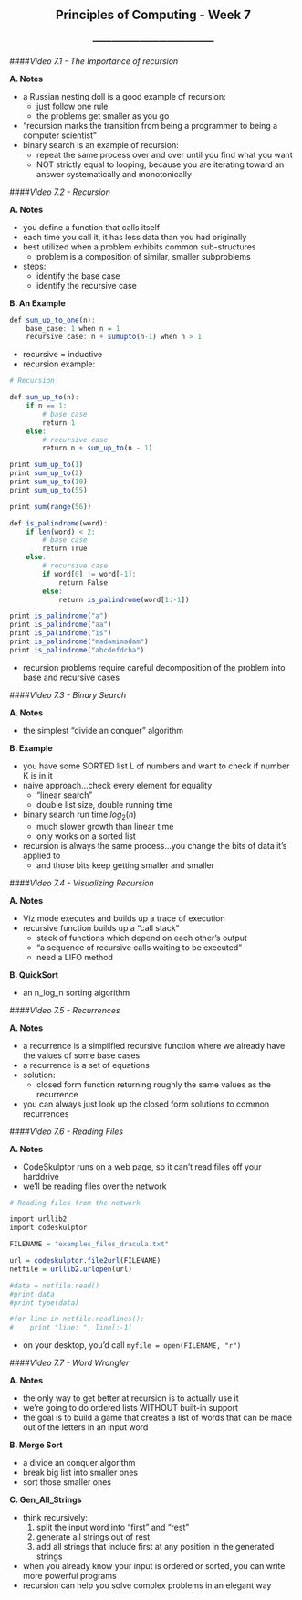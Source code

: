 <center> <h2>Principles of Computing - Week 7</h2> </center>
<center> <h3>---------------------------------------</h3> </center>

####*Video 7.1 - The Importance of recursion*

**A. Notes**

- a Russian nesting doll is a good example of recursion:
    - just follow one rule
    - the problems get smaller as you go
- "recursion marks the transition from being a programmer to being a computer scientist"
- binary search is an example of recursion:
    - repeat the same process over and over until you find what you want
    - NOT strictly equal to looping, because you are iterating toward an answer systematically and monotonically

####*Video 7.2 - Recursion*

**A. Notes**

- you define a function that calls itself
- each time you call it, it has less data than you had originally
- best utilized when a problem exhibits common sub-structures
    - problem is a composition of similar, smaller subproblems
- steps:
    - identify the base case
    - identify the recursive case

**B. An Example**

```r
def sum_up_to_one(n):
    base_case: 1 when n = 1
    recursive case: n + sumupto(n-1) when n > 1
```

- recursive = inductive
- recursion example:

```r
# Recursion

def sum_up_to(n):
    if n == 1:
        # base case
        return 1
    else:
        # recursive case
        return n + sum_up_to(n - 1)

print sum_up_to(1)
print sum_up_to(2)
print sum_up_to(10)
print sum_up_to(55)

print sum(range(56))

def is_palindrome(word):
    if len(word) < 2:
        # base case
        return True
    else:
        # recursive case
        if word[0] != word[-1]:
            return False
        else:
            return is_palindrome(word[1:-1])

print is_palindrome("a")
print is_palindrome("aa")
print is_palindrome("is")
print is_palindrome("madamimadam")
print is_palindrome("abcdefdcba")
```

- recursion problems require careful decomposition of the problem into base and recursive cases

####*Video 7.3 - Binary Search*

**A. Notes**

- the simplest "divide an conquer" algorithm

**B. Example**

- you have some SORTED list L of numbers and want to check if number K is in it
- naive approach...check every element for equality
    - "linear search"
    - double list size, double running time
- binary search run time $log_{2}(n)$
    - much slower growth than linear time
    - only works on a sorted list
- recursion is always the same process...you change the bits of data it's applied to
    - and those bits keep getting smaller and smaller
    
####*Video 7.4 - Visualizing Recursion*

**A. Notes**

- Viz mode executes and builds up a trace of execution
- recursive function builds up a "call stack"
    - stack of functions which depend on each other's output
    - "a sequence of recursive calls waiting to be executed"
    - need a LIFO method
    
**B. QuickSort**

- an n_log_n sorting algorithm

####*Video 7.5 - Recurrences*

**A. Notes**

- a recurrence is a simplified recursive function where we already have the values of some base cases
- a recurrence is a set of equations
- solution:
    - closed form function returning roughly the same values as the recurrence
- you can always just look up the closed form solutions to common recurrences

####*Video 7.6 - Reading Files*

**A. Notes**

- CodeSkulptor runs on a web page, so it can't read files off your harddrive
- we'll be reading files over the network

```r
# Reading files from the network

import urllib2
import codeskulptor

FILENAME = "examples_files_dracula.txt"

url = codeskulptor.file2url(FILENAME)
netfile = urllib2.urlopen(url)

#data = netfile.read()
#print data
#print type(data)

#for line in netfile.readlines():
#    print "line: ", line[:-1]
```

- on your desktop, you'd call ```myfile = open(FILENAME, "r")```

####*Video 7.7 - Word Wrangler*

**A. Notes**

- the only way to get better at recursion is to actually use it
- we're going to do ordered lists WITHOUT built-in support
- the goal is to build a game that creates a list of words that can be made out of the letters in an input word

**B. Merge Sort**

- a divide an conquer algorithm
- break big list into smaller ones
- sort those smaller ones

**C. Gen_All_Strings**

- think recursively:
    1. split the input word into "first" and "rest"
    2. generate all strings out of rest
    3. add all strings that include first at any position in the generated strings
- when you already know your input is ordered or sorted, you can write more powerful programs
- recursion can help you solve complex problems in an elegant way